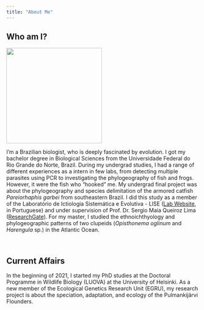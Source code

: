 ---
title: "About Me"
---


## Who am I?

<img src="images/profile1.jpg" width="250px">


I'm a Brazilian biologist, who is deeply fascinated by evolution. I got my bachelor degree in Biological Sciences from the Universidade Federal do Rio Grande do Norte, Brazil. During my undergrad studies, I had a range of different experiences as a intern in few labs, from detecting multiple parasites using PCR to investigating the phylogeography of fish and frogs. However, it were the fish who "hooked" me. My undergrad final project was about the phylogeography and species delimitation of the armored catfish *Pareiorhaphis garbei* from southeastern Brazil. I did this study as a member of the Laboratório de Ictiologia Sistemática e Evolutiva - LISE ([Lab Website](https://sites.google.com/view/liseufrn), in Portuguese) and under supervision of Prof. Dr. Sergio Maia Queiroz Lima ([ResearchGate](https://www.researchgate.net/profile/Sergio_Lima7)). For my master, I studied the ethnoichthyology and phylogeographic patterns of two clupeids (*Opisthonema oglinum* and *Harengula* sp.) in the Atlantic Ocean.

<br>

## Current Affairs

In the beginning of 2021, I started my PhD studies at the Doctoral Programme in Wildlife Biology (LUOVA) at the University of Helsinki. As a new member of the Ecological Genetics Research Unit (EGRU), my research project is about the speciation, adaptation, and ecology of the Pulmankijärvi Flounders.
